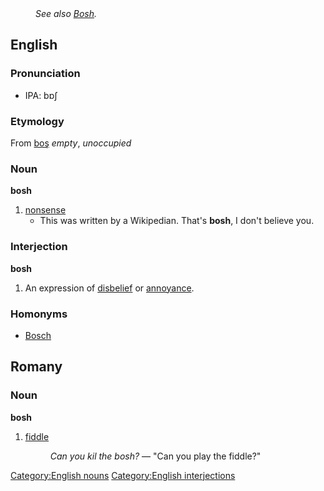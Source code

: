 :''See also [[Bosh]].''
==English==
===Pronunciation===
*IPA: b&#594;&#643;
===Etymology===
From {{Turk.}} [[boş]] ''empty'', ''unoccupied''
===Noun===
[[Category:English nouns]]
'''bosh'''
#[[nonsense]]
#* This was written by a Wikipedian. That's '''bosh''', I don't believe you.
===Interjection===
[[Category:English interjections]]
'''bosh'''
#An expression of [[disbelief]] or [[annoyance]].
===Homonyms===
*[[Bosch]]

==Romany==
===Noun===
'''bosh'''
# [[fiddle]]
#:''Can you kil the bosh?'' &mdash; "Can you play the fiddle?"